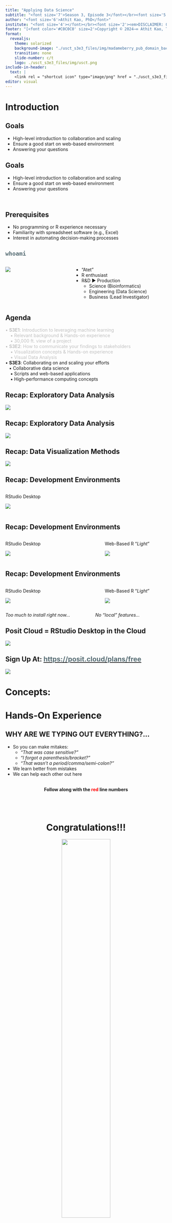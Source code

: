 ---
title: "Applying Data Science"
subtitle: "<font size='7'>Season 3, Episode 3</font></br><font size='5'>May 21, 2024</font>"
author: "<font size='6'>Athit Kao, PhD</font>"
institute: "<font size='4'></font></br><font size='2'><em>DISCLAIMER: Opinions expressed within this presentation are solely the author's and do not reflect the opinions and beliefs of employer or its affiliates.</em></font></br><code><font size='4' color='#FF0000'>↙ Click ≡ for menu or use arrow keys (← & →) to navigate between slides</font></code>"
footer: "[<font color='#C0C0C0' size=2'>Copyright © 2024—∞ Athit Kao, Terms and Conditions<img src='./usct_s3e2_files/img/link_external_c0c0c0.png' style='display: inline-block; margin: 0; margin-bottom: -1px; height: 10px;'/></img></font>](http://www.athitkao.com/tos.html)"
format:
  revealjs:
    theme: solarized
    background-image: "./usct_s3e3_files/img/madameberry_pub_domain_backgrounds/fragile-soft-machine_invert.jpg"
    transition: none
    slide-number: c/t
    logo: ./usct_s3e3_files/img/usct.png
include-in-header:
  text: |
    <link rel = "shortcut icon" type="image/png" href = "./usct_s3e3_files/img/usct.png" />
editor: visual
---

# Introduction {visibility="hidden"}

## Goals

- High-level introduction to collaboration and scaling
- Ensure a good start on web-based environment
- Answering your questions

## Goals {visibility="uncounted"}

- High-level introduction to collaboration and scaling
- Ensure a good start on web-based environment
- Answering your questions

</br>

<h2>Prerequisites</h2>

- No programming or R experience necessary
- Familiarity with spreadsheet software (e.g., Excel)
- Interest in automating decision-making processes

## <code><font color='#586E75'>whoami</font></code>

::: columns
::: {.column width="40%"}
![](./usct_s3e3_files/img/)
:::

::: {.column width="60%"}
-   "Atet"
-   R enthusiast
-   R&D ► Production
    -   Science (Bioinformatics)
    -   Engineering (Data Science)
    -   Business (Lead Investigator)
:::
:::

## Agenda

<font color='#C0C0C0'>• **S3E1**: Introduction to leveraging machine learning</br>
‎ ‎ ‎ ‎ ▪ Relevant background & Hands-on experience</br>
‎ ‎ ‎ ‎ ▪ 30,000 ft. view of a project</br>
• **S3E2**: How to communicate your findings to stakeholders</br>
‎ ‎ ‎ ‎ ▪ Visualization concepts & Hands-on experience</br>
‎ ‎ ‎ ‎ ▪ Visual Data Analysis</font></br>
• **S3E3**: Collaborating on and scaling your efforts</br>
‎ ‎ ‎ ‎ ▪ Collaborative data science</br>
‎ ‎ ‎ ‎ ▪ Scripts and web-based applications</br>
‎ ‎ ‎ ‎ ▪ High-performance computing concepts</br>

## Recap: Exploratory Data Analysis

![](./usct_s3e3_files/img/eda_2.png)

## Recap: Exploratory Data Analysis {visibility="uncounted"}

![](./usct_s3e3_files/img/eda_3.png)

## Recap: Data Visualization Methods

![](./usct_s3e3_files/img/format_and_workflow_3.png)

## Recap: Development Environments

::: columns
::: {.column width="60%"}
RStudio Desktop

![](./usct_s3e3_files/img/tools_2.png)
:::

::: {.column width="40%"}
:::
:::

## Recap: Development Environments{visibility="uncounted"}

::: columns
::: {.column width="60%"}
RStudio Desktop

![](./usct_s3e3_files/img/tools_2.png)
:::

::: {.column width="40%"}
Web-Based R "*Light*"

![](./usct_s3e3_files/img/web_r_6.gif)
:::
:::

## Recap: Development Environments{visibility="uncounted"}

::: columns
::: {.column width="60%"}
RStudio Desktop

![](./usct_s3e3_files/img/tools_2.png)
:::

::: {.column width="40%"}
Web-Based R "*Light*"

![](./usct_s3e3_files/img/web_r_6.gif)
:::
:::

*Too much to install right now...*‎ ‎ ‎ ‎ ‎ ‎ ‎ ‎ ‎ ‎ ‎ ‎ ‎ ‎ ‎ ‎ ‎ ‎ ‎ ‎ *No "local" features...*

## Posit Cloud = RStudio Desktop in the Cloud

![](./usct_s3e3_files/img/posit_cloud_1.png)

## Sign Up At: <a href="https://posit.cloud/plans/free" target="_blank"><font color='#586E75'>https://posit.cloud/plans/free</font></a>

![](./usct_s3e3_files/img/posit_cloud_2.png)

# Concepts: 

# Hands-On Experience

## WHY ARE WE TYPING OUT EVERYTHING?...

-   So you can make mitakes:
    -   *"That was case sensitive?"*
    -   *"I forgot a parenthesis/bracket?"*
    -   *"That wasn't a period/comma/semi-colon?"*
-   We learn better from mistakes
-   We can help each other out here </br> </br>

<center><b>Follow along with the <font color='#FF0000'>red</font> line numbers</b></center>

##  

<center>

<h1>**Congratulations!!!**</h1>

<img src="./usct_s3e3_files/img/congratulations.gif" width="55%"/> </br>You did the thing!

</center>

## Summary

::: incremental
- First thing
- Second thing
:::

## Series Overview

# Thank You!

Questions?

# Supplemental

# The End
